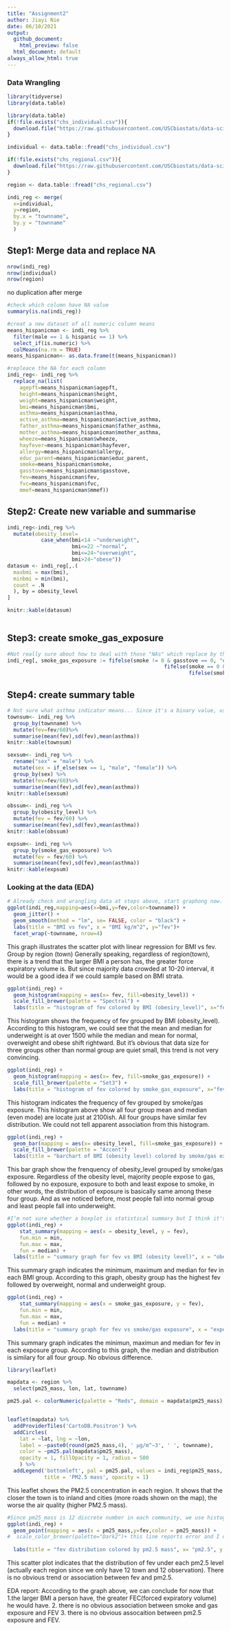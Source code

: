 ```yaml
---
title: "Assignment2"
author: Jiayi Nie
date: 06/10/2021
output:
  github_document:
    html_preview: false
  html_document: default
always_allow_html: true
---
```


### Data Wrangling

```r
library(tidyverse)
library(data.table)
```


```r
library(data.table)
if(!file.exists("chs_individual.csv")){
  download.file("https://raw.githubusercontent.com/USCbiostats/data-science-data/master/01_chs/chs_individual.csv", "chs_individual.csv", method="libcurl", timeout = 60)
}

individual <- data.table::fread("chs_individual.csv")

if(!file.exists("chs_regional.csv")){
  download.file("https://raw.githubusercontent.com/USCbiostats/data-science-data/master/01_chs/chs_regional.csv", "chs_regional.csv", method="libcurl", timeout = 60)
}

region <- data.table::fread("chs_regional.csv")

```

```r
indi_reg <- merge(
  x=individual,
  y=region,
  by.x = "townname",
  by.y = "townname"
  )

```

## Step1: Merge data and replace NA

```r
nrow(indi_reg)
nrow(individual)
nrow(region)

```

no duplication after merge

```r
#check which column have NA value
summary(is.na(indi_reg))

#creat a new dataset of all numeric column means
means_hispanicman <- indi_reg %>%
  filter(male == 1 & hispanic == 1) %>%
  select_if(is.numeric) %>%
  colMeans(na.rm = TRUE)
means_hispanicman<- as.data.frame(t(means_hispanicman))

#repleace the NA for each column
indi_reg<- indi_reg %>%
  replace_na(list(
    agepft=means_hispanicman$agepft,
    height=means_hispanicman$height,
    weight=means_hispanicman$weight,
    bmi=means_hispanicman$bmi,
    asthma=means_hispanicman$asthma,
    active_asthma=means_hispanicman$active_asthma,
    father_asthma=means_hispanicman$father_asthma,
    mother_asthma=means_hispanicman$mother_asthma,
    wheeze=means_hispanicman$wheeze,
    hayfever=means_hispanicman$hayfever,
    allergy=means_hispanicman$allergy,
    educ_parent=means_hispanicman$educ_parent,
    smoke=means_hispanicman$smoke,
    gasstove=means_hispanicman$gasstove,
    fev=means_hispanicman$fev,
    fvc=means_hispanicman$fvc,
    mmef=means_hispanicman$mmef))
```

## Step2: Create new variable and summarise

```r
indi_reg<-indi_reg %>%
  mutate(obesity_level=
           case_when(bmi<14 ~"underweight",
                     bmi<=22 ~"normal",
                     bmi<=24~"overweight",
                     bmi>24~"obese"))
datasum <- indi_reg[,.(
  maxbmi = max(bmi),
  minbmi = min(bmi),
  count = .N
  ), by = obesity_level
]

knitr::kable(datasum)
  
```


## Step3: create smoke_gas_exposure

```r
#Not really sure about how to deal with those "NAs" which replace by the mean at step 2 but since they are not equal to 0 treat them as exposed. 
indi_reg[, smoke_gas_exposure := fifelse(smoke != 0 & gasstove == 0, "expose to smoke",
                                                   fifelse(smoke == 0 & gasstove != 0, "expose to gas",
                                                           fifelse(smoke == 0 & gasstove == 0, "no exposure","expose to both")))]

```

## Step4: create summary table

```r
# Not sure what asthma indicator means... Since it's a binary value, use mean to get asthma proportion for each variable
townsum<- indi_reg %>%
  group_by(townname) %>%
  mutate(fev=fev/60)%>%
  summarise(mean(fev),sd(fev),mean(asthma))
knitr::kable(townsum)

sexsum<- indi_reg %>%
  rename("sex" = "male") %>%
  mutate(sex = if_else(sex == 1, "male", "female")) %>%
  group_by(sex) %>%
  mutate(fev=fev/60)%>%
  summarise(mean(fev),sd(fev),mean(asthma))
knitr::kable(sexsum)

obssum<- indi_reg %>%
  group_by(obesity_level) %>%
  mutate(fev = fev/60) %>%
  summarise(mean(fev),sd(fev),mean(asthma))
knitr::kable(obssum)

expsum<- indi_reg %>%
  group_by(smoke_gas_exposure) %>%
  mutate(fev = fev/60) %>%
  summarise(mean(fev),sd(fev),mean(asthma))
knitr::kable(expsum)
```


### Looking at the data (EDA)

```r
# Already check and wrangling data at steps above, start graphong now.
ggplot(indi_reg,mapping=aes(x=bmi,y=fev,color=townname)) +
  geom_jitter() +
  geom_smooth(method = "lm", se= FALSE, color = "black") +
  labs(title = "BMI vs fev", x = "BMI kg/m^2", y="fev")+
  facet_wrap(~townname, nrow=4)


```
This graph illustrates the scatter plot with linear regression for BMI vs fev. Group by region (town)
Generally speaking, regardless of region(town), there is a trend that the larger BMI a person has, the greater force expiratory volume is. But since majority data crowded at 10-20 interval, it would be a good idea if we could sample based on BMI strata.

```r
ggplot(indi_reg) +
  geom_histogram(mapping = aes(x= fev, fill=obesity_level)) +
  scale_fill_brewer(palette = "Spectral") +
  labs(title = "histogram of fev colored by BMI (obesiry_level)", x="fev")
```
This histogram shows the frequency of fev grouped by BMI (obesity_level).
According to this histogram, we could see that the mean and median for underweight is at over 1500 while the median and mean for normal, overweight and obese shift rightward. But it's obvious that data size for three groups other than normal group are quiet small, this trend is not very convincing. 

```r
ggplot(indi_reg) +
  geom_histogram(mapping = aes(x= fev, fill=smoke_gas_exposure)) +
  scale_fill_brewer(palette = "Set3") +
  labs(title = "histogram of fev colored by smoke_gas_exposure", x="fev")
```
This histogram indicates the frequency of fev grouped by smoke/gas exposure.
This histogram above show all four group mean and median (even mode) are locate just at 2100ish. All four groups have similar fev distribution. We could not tell apparent association from this histogram.

```r
ggplot(indi_reg) +
  geom_bar(mapping = aes(x= obesity_level, fill=smoke_gas_exposure)) +
  scale_fill_brewer(palette = "Accent")
  labs(title = "barchart of BMI (obesity level) colored by smoke/gas exposure", x="BMI")

```
This bar graph show the frenquency of obesity_level grouped by smoke/gas exposure. Regardless of the obesity level, majority people expose to gas, followed by no exposure, exposure to both and least expose to smoke, in other words, the distribution of exposure is basically same among these four group. And as we noticed before, most people fall into normal group and least people fall into underweight.

```r
#I‘m not sure whether a boxplot is statistical summary but I think it's equivalent to stat_summary
ggplot(indi_reg) + 
    stat_summary(mapping = aes(x = obesity_level, y = fev),
    fun.min = min,
    fun.max = max,
    fun = median) +
  labs(title = "summary graph for fev vs BMI (obesity level)", x = "obesity_level", y ="fev")
```
This summary graph indicates the minimum, maximum and median for fev in each BMI group.
According to this graph, obesity group has the highest fev followed by overweight, normal and underweight group.

```r
ggplot(indi_reg) + 
    stat_summary(mapping = aes(x = smoke_gas_exposure, y = fev),
    fun.min = min,
    fun.max = max,
    fun = median) +
  labs(title = "summary graph for fev vs smoke/gas exposure", x = "exposure status", y ="fev")
```
This summary graph indicates the minimun, maximun and median for fev in each exposure group.
According to this graph, the median and distribution is similary for all four group. No obvious difference.

```r
library(leaflet)

mapdata <- region %>%
  select(pm25_mass, lon, lat, townname)

pm25.pal <- colorNumeric(palette = "Reds", domain = mapdata$pm25_mass)


leaflet(mapdata) %>%
  addProviderTiles('CartoDB.Positron') %>%
  addCircles(
    lat = ~lat, lng = ~lon,
    label = ~paste0(round(pm25_mass,4), ' µg/m^−3', ' ', townname),
    color = ~pm25.pal(mapdata$pm25_mass),
    opacity = 1, fillOpacity = 1, radius = 500
    ) %>%
  addLegend('bottomleft', pal = pm25.pal, values = indi_reg$pm25_mass,
            title = 'PM2.5 mass', opacity = 1)

```
This leaflet shows the PM2.5 concentration in each region. It shows that the closer the town is to inland and cities (more roads shown on the map), the worse the air quality (higher PM2.5 mass).


```r
#Since pm25_mass is 12 discrete number in each community, we use histogram to fill
ggplot(indi_reg) +
  geom_point(mapping = aes(x = pm25_mass,y=fev,color = pm25_mass)) +
#  scale_color_brewer(palette="Dark2")+ this line reports error and I don't know why... seems like pm24_mass is a discrete scale but the palette is continous... it works on the example websit (ref: http://www.sthda.com/english/wiki/ggplot2-colors-how-to-change-colors-automatically-and-manually#change-colors-by-groups) I don't know what's the difference...
  
  labs(title = "fev distribution colored by pm2.5 mass", x= "pm2.5", y = "fev")

```
This scatter plot indicates that the distribution of fev under each pm2.5 level (actually each region since we only have 12 town and 12 observation). There is no obvious trend or association between fev and pm2.5.


EDA report: According to the graph above, we can conclude for now that 
  1.the larger BMI a person have, the greater FEC(forced expiratory volume) he would have. 
  2. there is no obvious association between smoke and gas exposure and FEV
  3. there is no obvious assocaition between pm2.5 exposure and FEV.
